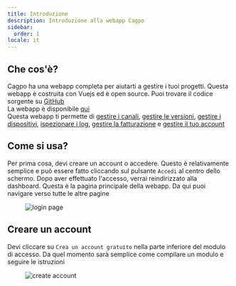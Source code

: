```yaml
---
title: Introduzione
description: Introduzione alla webapp Cagpo
sidebar:
  order: 1
locale: it
---
```


## Che cos'è?

Cagpo ha una webapp completa per aiutarti a gestire i tuoi progetti. Questa webapp è costruita con Vuejs ed è open source. Puoi trovare il codice sorgente su [GitHub](https://github.com/Cap-go/capgo/tree/main/src/) \
La webapp è disponibile [qui](https://webcapgoapp/) \
Questa webapp ti permette di [gestire i canali](/docs/webapp/channels/), [gestire le versioni](/docs/webapp/bundles/), [gestire i dispositivi](/docs/webapp/devices/), [ispezionare i log](/docs/webapp/logs/), [gestire la fatturazione](/docs/webapp/settings/) e [gestire il tuo account](/docs/webapp/settings/)

## Come si usa?

Per prima cosa, devi creare un account o accedere. Questo è relativamente semplice e può essere fatto cliccando sul pulsante `Accedi` al centro dello schermo. Dopo aver effettuato l'accesso, verrai reindirizzato alla dashboard. Questa è la pagina principale della webapp. Da qui puoi navigare verso tutte le altre pagine

<figure><img src="/loginwebp" alt="login page" /><figcaption></figcaption></figure>

## Creare un account

Devi cliccare su `Crea un account gratuito` nella parte inferiore del modulo di accesso. Da quel momento sarà semplice come compilare un modulo e seguire le istruzioni

<figure><img src="/create-accountwebp" alt="create account" /><figcaption></figcaption></figure>
